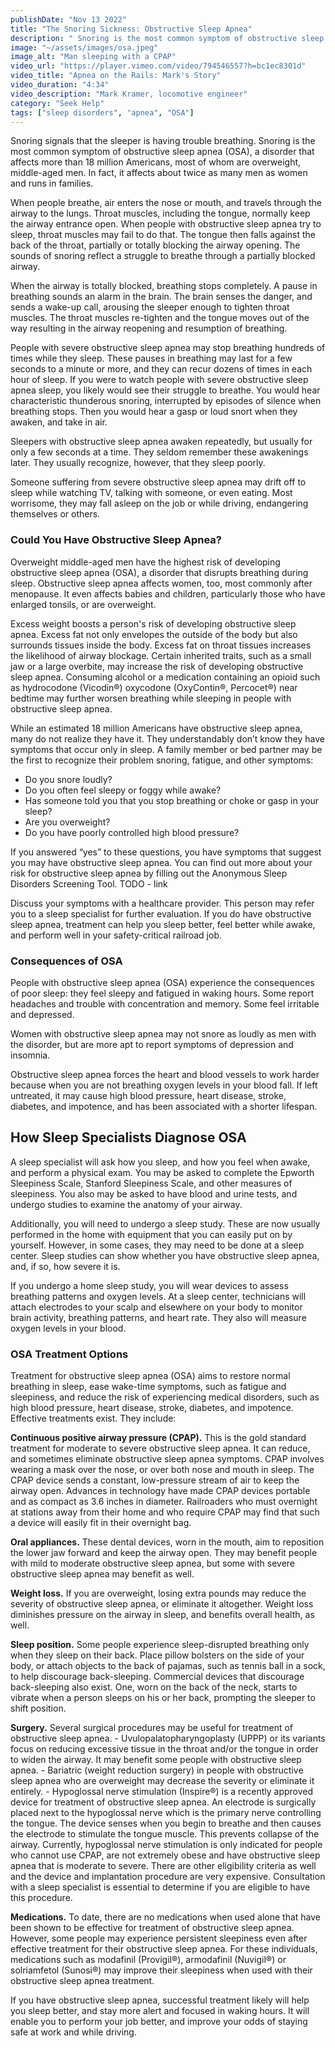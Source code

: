 ```yaml
---
publishDate: "Nov 13 2022"
title: "The Snoring Sickness: Obstructive Sleep Apnea"
description: " Snoring is the most common symptom of obstructive sleep apnea (OSA), a disorder that affects more than 18 million Americans, most of whom are overweight, middle-aged men."
image: "~/assets/images/osa.jpeg"
image_alt: "Man sleeping with a CPAP"
video_url: "https://player.vimeo.com/video/794546557?h=bc1ec8301d"
video_title: "Apnea on the Rails: Mark's Story"
video_duration: "4:34"
video_description: "Mark Kramer, locomotive engineer"
category: "Seek Help"
tags: ["sleep disorders", "apnea", "OSA"]
---
```


<Quote quote="Once I found out what sleep apnea does to your health, I felt like, I have to combat this." quote_author="Mark Kramer, locomotive engineer"/>

Snoring signals that the sleeper is having trouble breathing. Snoring is the most common symptom of obstructive sleep apnea (OSA), a disorder that affects more than 18 million Americans, most of whom are overweight, middle-aged men. In fact, it affects about twice as many men as women and runs in families.

When people breathe, air enters the nose or mouth, and travels through the airway to the lungs. Throat muscles, including the tongue, normally keep the airway entrance open. When people with obstructive sleep apnea try to sleep, throat muscles may fail to do that. The tongue then falls against the back of the throat, partially or totally blocking the airway opening. The sounds of snoring reflect a struggle to breathe through a partially blocked airway.

When the airway is totally blocked, breathing stops completely. A pause in breathing sounds an alarm in the brain. The brain senses the danger, and sends a wake-up call, arousing the sleeper enough to tighten throat muscles. The throat muscles re-tighten and the tongue moves out of the way resulting in the airway reopening and resumption of breathing.

People with severe obstructive sleep apnea may stop breathing hundreds of times while they sleep. These pauses in breathing may last for a few seconds to a minute or more, and they can recur dozens of times in each hour of sleep. If you were to watch people with severe obstructive sleep apnea sleep, you likely would see their struggle to breathe. You would hear characteristic thunderous snoring, interrupted by episodes of silence when breathing stops. Then you would hear a gasp or loud snort when they awaken, and take in air.

Sleepers with obstructive sleep apnea awaken repeatedly, but usually for only a few seconds at a time. They seldom remember these awakenings later. They usually recognize, however, that they sleep poorly.

Someone suffering from severe obstructive sleep apnea may drift off to sleep while watching TV, talking with someone, or even eating. Most worrisome, they may fall asleep on the job or while driving, endangering themselves or others.


### Could You Have Obstructive Sleep Apnea?

<YouTube embed_url="https://player.vimeo.com/video/505480148?h=eaa5c6cdb5" title="Symptoms of Apnea" duration="0:27" description="Lawrence J. Epstein, MD, of Harvard, explains the three classic features of obstructive sleep apnea."/>
Overweight middle-aged men have the highest risk of developing obstructive sleep apnea (OSA), a disorder that disrupts breathing during sleep. Obstructive sleep apnea affects women, too, most commonly after menopause. It even affects babies and children, particularly those who have enlarged tonsils, or are overweight.

Excess weight boosts a person's risk of developing obstructive sleep apnea. Excess fat not only envelopes the outside of the body but also surrounds tissues inside the body. Excess fat on throat tissues increases the likelihood of airway blockage. Certain inherited traits, such as a small jaw or a large overbite, may increase the risk of developing obstructive sleep apnea. Consuming alcohol or a medication containing an opioid such as hydrocodone (Vicodin®) oxycodone (OxyContin®, Percocet®) near bedtime may further worsen breathing while sleeping in people with obstructive sleep apnea.

While an estimated 18 million Americans have  obstructive sleep apnea, many do not realize they have it. They understandably don’t know they have symptoms that occur only in sleep. A family member or bed partner may be the first to recognize their problem snoring, fatigue, and other symptoms:

- Do you snore loudly?
- Do you often feel sleepy or foggy while awake?
- Has someone told you that you stop breathing or choke or gasp in your sleep?
- Are you overweight?
- Do you have poorly controlled high blood pressure?

If you answered “yes” to these questions, you have symptoms that suggest you may have obstructive sleep apnea.  You can find out more about your risk for obstructive sleep apnea by filling out the Anonymous Sleep Disorders Screening Tool. TODO - link

Discuss your symptoms with a healthcare provider. This person may refer you to a sleep specialist for further evaluation. If you do have obstructive sleep apnea, treatment can help you sleep better, feel better while awake, and perform well in your safety-critical railroad job.

<Quote quote="A guy that I worked with came in with a line on his face, and we started talking about that. He told me about his mask, and we started talking about snoring and everything else, and I thought wow, you know, I think I have it. And then I went in for a sleep study. I’ve been on the CPAP machine since 2000. If I don’t use my machine, my sleep is terrible. I have a machine at home, and another that I leave at my away-from-home terminal." quote_author="Jack, locomotive engineer and brakeman" />


### Consequences of OSA

<YouTube embed_url="https://player.vimeo.com/video/505480165?h=e0a7b173d3" title="Apnea's Consequences" duration="0:36" description="Stuart Quan, MD, of Harvard, explains how untreated obstructive sleep apnea may lead to serious medical disorders." />

People with obstructive sleep apnea (OSA) experience the consequences of poor sleep: they feel sleepy and fatigued in waking hours. Some report headaches and trouble with concentration and memory. Some feel irritable and depressed.

Women with obstructive sleep apnea may not snore as loudly as men with the disorder, but are more apt to report symptoms of depression and insomnia.

Obstructive sleep apnea forces the heart and blood vessels to work harder because when you are not breathing oxygen levels in your blood fall. If left untreated, it may cause high blood pressure, heart disease, stroke, diabetes, and impotence, and has been associated with a shorter lifespan.


## How Sleep Specialists Diagnose OSA

<YouTube embed_url="https://player.vimeo.com/video/586847584?h=a724fd4786" title="What to Expect from a Sleep Evaluation" duration="1:39" description="Lawrence Epstein, MD, of Harvard tells what to expect from a visit to a sleep specialist."/>

A sleep specialist will ask how you sleep, and how you feel when awake, and perform a physical exam. You may be asked to complete the Epworth Sleepiness Scale, Stanford Sleepiness Scale, and other measures of sleepiness. You also may be asked to have blood and urine tests, and undergo studies to examine the anatomy of your airway.

Additionally, you will need to undergo a sleep study. These are now usually performed in the home with equipment that you can easily put on by yourself. However, in some cases, they may need to be done at a sleep center. Sleep studies can show whether you have obstructive sleep apnea, and, if so, how severe it is.

If you undergo a home sleep study, you will wear devices to assess breathing patterns and oxygen levels. At a sleep center, technicians will attach electrodes to your scalp and elsewhere on your body to monitor brain activity, breathing patterns, and heart rate. They also will measure oxygen levels in your blood.

### OSA Treatment Options

<YouTube embed_url="https://player.vimeo.com/video/535086365?h=9c89c42f19" title="Apnea Treatments" duration="1:11" description="Lawrence Epstein, MD, of Harvard, discusses OSA treatment options." />

Treatment for obstructive sleep apnea (OSA) aims to restore normal breathing in sleep, ease wake-time symptoms, such as fatigue and sleepiness, and reduce the risk of experiencing medical disorders, such as high blood pressure, heart disease, stroke, diabetes, and impotence. Effective treatments exist. They include:

**Continuous positive airway pressure (CPAP).** This is the gold standard treatment for moderate to severe obstructive sleep apnea. It can reduce, and sometimes eliminate obstructive sleep apnea symptoms. CPAP involves wearing a mask over the nose, or over both nose and mouth in sleep. The CPAP device sends a constant, low-pressure stream of air to keep the airway open. Advances in technology have made CPAP devices portable and as compact as 3.6 inches in diameter. Railroaders who must overnight at stations away from their home and who require CPAP may find that such a device will easily fit in their overnight bag.

**Oral appliances.** These dental devices, worn in the mouth, aim to reposition the lower jaw forward and keep the airway open. They may benefit people with mild to moderate obstructive sleep apnea, but some with severe obstructive sleep apnea may benefit as well.

**Weight loss.** If you are overweight, losing extra pounds may reduce the severity of obstructive sleep apnea, or eliminate it altogether. Weight loss diminishes pressure on the airway in sleep, and benefits overall health, as well.

**Sleep position.** Some people experience sleep-disrupted breathing only when they sleep on their back. Place pillow bolsters on the side of your body, or attach objects to the back of pajamas, such as tennis ball in a sock, to help discourage back-sleeping. Commercial devices that discourage back-sleeping also exist. One, worn on the back of the neck, starts to vibrate when a person sleeps on his or her back, prompting the sleeper to shift position.

**Surgery.** Several surgical procedures may be useful for treatment of obstructive sleep apnea.
	- Uvulopalatopharyngoplasty (UPPP) or its variants focus on reducing excessive tissue in the throat and/or the tongue in order to widen the airway. It may benefit some people with obstructive sleep apnea.
	- Bariatric (weight reduction surgery) in people with obstructive sleep apnea who are overweight may decrease the severity or eliminate it entirely.
	- Hypoglossal nerve stimulation (Inspire®) is a recently approved device for treatment of obstructive sleep apnea. An electrode is surgically placed next to the hypoglossal nerve which is the primary nerve controlling the tongue. The device senses when you begin to breathe and then causes the electrode to stimulate the tongue muscle. This prevents collapse of the airway. Currently, hypoglossal nerve stimulation is only indicated for people who cannot use CPAP, are not extremely obese and have obstructive sleep apnea that is moderate to severe. There are other eligibility criteria as well and the device and implantation procedure are very expensive. Consultation with a sleep specialist is essential to determine if you are eligible to have this procedure.

**Medications.** To date, there are no medications when used alone that have been shown to be effective for treatment of obstructive sleep apnea. However, some people may experience persistent sleepiness even after effective treatment for their obstructive sleep apnea. For these individuals, medications such as modafinil (Provigil®), armodafinil (Nuvigil®) or solriamfetol (Sunosi®) may improve their sleepiness when used with their obstructive sleep apnea treatment.

If you have obstructive sleep apnea, successful treatment likely will help you sleep better, and stay more alert and focused in waking hours. It will enable you to perform your job better, and improve your odds of staying safe at work and while driving.

<Quote quote="After the first night that I wore the CPAP air machine and slept all night, the next day, when I woke up, I said to myself, 'This is what it's like to sleep all night? This is wonderful!' I felt like a million dollars. I felt like Superman.  Ever since, I've used the CPAP air machine every night when I go to bed, and it’s improved my health. It's also made my life less stressful, because I'm more rested. I bought another CPAP air machine, and I keep that up at my hotel at my away-from-home terminal. Our job, our safety, depends on how rested we are." quote_author="Mark Kramer, locomotive engineer" />

